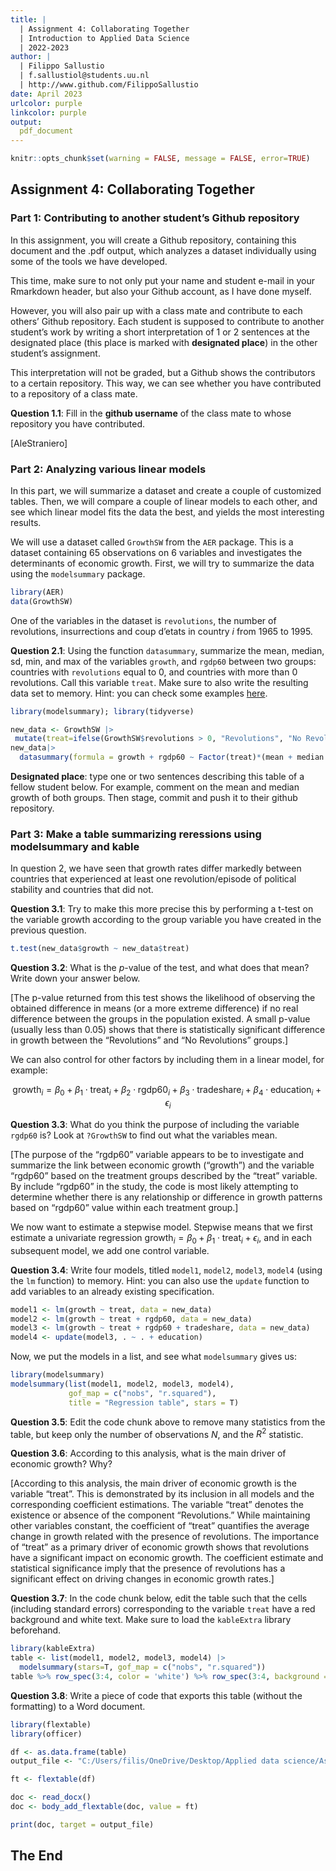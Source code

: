 ---
title: | 
  | Assignment 4: Collaborating Together
  | Introduction to Applied Data Science
  | 2022-2023
author: |
  | Filippo Sallustio
  | f.sallustiol@students.uu.nl
  | http://www.github.com/FilippoSallustio
date: April 2023
urlcolor: purple
linkcolor: purple
output: 
  pdf_document
---

```{r setup, include = FALSE}
knitr::opts_chunk$set(warning = FALSE, message = FALSE, error=TRUE)
```

## Assignment 4: Collaborating Together 

### Part 1: Contributing to another student's Github repository

In this assignment, you will create a Github repository, containing this document and the .pdf output, which analyzes a dataset individually using some of the tools we have developed. 

This time, make sure to not only put your name and student e-mail in your Rmarkdown header, but also your Github account, as I have done myself. 

However, you will also pair up with a class mate and contribute to each others' Github repository. Each student is supposed to contribute to another student's work by writing a short interpretation of 1 or 2 sentences at the designated place (this place is marked with **designated place**) in the other student's assignment. 

This interpretation will not be graded, but a Github shows the contributors to a certain repository. This way, we can see whether you have contributed to a repository of a class mate. 

**Question 1.1**: Fill in the __github username__ of the class mate to whose repository you have contributed. 

[AleStraniero]

### Part 2: Analyzing various linear models

In this part, we will summarize a dataset and create a couple of customized tables. Then, we will compare a couple of linear models to each other, and see which linear model fits the data the best, and yields the most interesting results.

We will use a dataset called `GrowthSW` from the `AER` package. This is a dataset containing 65 observations on 6 variables and investigates the determinants of economic growth. First, we will try to summarize the data using the `modelsummary` package. 

```{r, warning=FALSE, message=FALSE}
library(AER)
data(GrowthSW)
```

One of the variables in the dataset is `revolutions`, the number of revolutions, insurrections and coup d'etats in country $i$ from 1965 to 1995.

**Question 2.1**: Using the function `datasummary`, summarize the mean, median, sd, min, and max of the variables `growth`, and `rgdp60` between two groups: countries with `revolutions` equal to 0, and countries with more than 0 revolutions. Call this variable `treat`. Make sure to also write the resulting data set to memory. Hint: you can check some examples [here](https://vincentarelbundock.github.io/modelsummary/articles/datasummary.html#datasummary).

```{r}
library(modelsummary); library(tidyverse)

new_data <- GrowthSW |>
 mutate(treat=ifelse(GrowthSW$revolutions > 0, "Revolutions", "No Revolutions"))
new_data|>
  datasummary(formula = growth + rgdp60 ~ Factor(treat)*(mean + median + sd + min +max))
```

**Designated place**: type one or two sentences describing this table of a fellow student below. For example, comment on the mean and median growth of both groups. Then stage, commit and push it to their github repository. 


### Part 3: Make a table summarizing reressions using modelsummary and kable

In question 2, we have seen that growth rates differ markedly between countries that experienced at least one revolution/episode of political stability and countries that did not. 

**Question 3.1**: Try to make this more precise this by performing a t-test on the variable growth according to the group variable you have created in the previous question. 

```{r}
t.test(new_data$growth ~ new_data$treat)

```

**Question 3.2**: What is the $p$-value of the test, and what does that mean? Write down your answer below.

[The p-value returned from this test shows the likelihood of observing the obtained difference in means (or a more extreme difference) if no real difference between the groups in the population existed. A small p-value (usually less than 0.05) shows that there is statistically significant difference in growth between the "Revolutions" and "No Revolutions" groups.]


We can also control for other factors by including them in a linear model, for example:

$$
\text{growth}_i = \beta_0 + \beta_1 \cdot \text{treat}_i + \beta_2 \cdot \text{rgdp60}_i + \beta_3 \cdot \text{tradeshare}_i + \beta_4 \cdot \text{education}_i + \epsilon_i
$$

**Question 3.3**: What do you think the purpose of including the variable `rgdp60` is? Look at `?GrowthSW` to find out what the variables mean. 

[The purpose of the "rgdp60" variable appears to be to investigate and summarize the link between economic growth ("growth") and the variable "rgdp60" based on the treatment groups described by the "treat" variable. By include "rgdp60" in the study, the code is most likely attempting to determine whether there is any relationship or difference in growth patterns based on "rgdp60" value within each treatment group.]


We now want to estimate a stepwise model. Stepwise means that we first estimate a univariate regression $\text{growth}_i = \beta_0 + \beta_1 \cdot \text{treat}_i + \epsilon_i$, and in each subsequent model, we add one control variable. 

**Question 3.4**: Write four models, titled `model1`, `model2`, `model3`, `model4` (using the `lm` function) to memory. Hint: you can also use the `update` function to add variables to an already existing specification.

```{r}
model1 <- lm(growth ~ treat, data = new_data)
model2 <- lm(growth ~ treat + rgdp60, data = new_data)
model3 <- lm(growth ~ treat + rgdp60 + tradeshare, data = new_data)
model4 <- update(model3, . ~ . + education)
```

Now, we put the models in a list, and see what `modelsummary` gives us:

```{r}
library(modelsummary)
modelsummary(list(model1, model2, model3, model4), 
             gof_map = c("nobs", "r.squared"),
             title = "Regression table", stars = T)

```

**Question 3.5**: Edit the code chunk above to remove many statistics from the table, but keep only the number of observations $N$, and the $R^2$ statistic. 

**Question 3.6**: According to this analysis, what is the main driver of economic growth? Why?

[According to this analysis, the main driver of economic growth is the variable "treat". This is demonstrated by its inclusion in all models and the corresponding coefficient estimations. The variable "treat" denotes the existence or absence of the component "Revolutions." While maintaining other variables constant, the coefficient of "treat" quantifies the average change in growth related with the presence of revolutions. The importance of "treat" as a primary driver of economic growth shows that revolutions have a significant impact on economic growth. The coefficient estimate and statistical significance imply that the presence of revolutions has a significant effect on driving changes in economic growth rates.]

**Question 3.7**: In the code chunk below, edit the table such that the cells (including standard errors) corresponding to the variable `treat` have a red background and white text. Make sure to load the `kableExtra` library beforehand.

```{r}
library(kableExtra)
table <- list(model1, model2, model3, model4) |>
  modelsummary(stars=T, gof_map = c("nobs", "r.squared")) 
table %>% row_spec(3:4, color = 'white') %>% row_spec(3:4, background = 'red')
```

**Question 3.8**: Write a piece of code that exports this table (without the formatting) to a Word document. 

```{r}
library(flextable)
library(officer)

df <- as.data.frame(table)
output_file <- "C:/Users/filis/OneDrive/Desktop/Applied data science/Assignment 4/table.docx"

ft <- flextable(df)

doc <- read_docx()
doc <- body_add_flextable(doc, value = ft)

print(doc, target = output_file)


```

## The End

